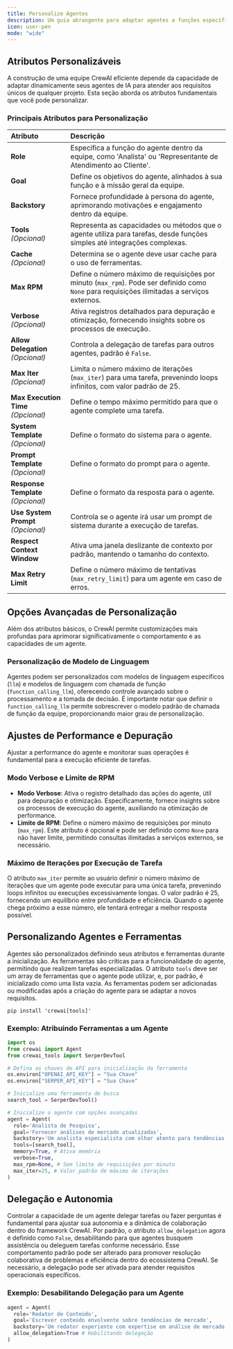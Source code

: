 ```yaml
---
title: Personalize Agentes
description: Um guia abrangente para adaptar agentes a funções específicas, tarefas e customizações avançadas dentro do framework CrewAI.
icon: user-pen
mode: "wide"
---
```


## Atributos Personalizáveis

A construção de uma equipe CrewAI eficiente depende da capacidade de adaptar dinamicamente seus agentes de IA para atender aos requisitos únicos de qualquer projeto. Esta seção aborda os atributos fundamentais que você pode personalizar.

### Principais Atributos para Personalização

| Atributo                | Descrição                                                                                                                                                   |
|:------------------------|:------------------------------------------------------------------------------------------------------------------------------------------------------------|
| **Role**                | Especifica a função do agente dentro da equipe, como 'Analista' ou 'Representante de Atendimento ao Cliente'.                                               |
| **Goal**                | Define os objetivos do agente, alinhados à sua função e à missão geral da equipe.                                                                           |
| **Backstory**           | Fornece profundidade à persona do agente, aprimorando motivações e engajamento dentro da equipe.                                                           |
| **Tools** *(Opcional)*         | Representa as capacidades ou métodos que o agente utiliza para tarefas, desde funções simples até integrações complexas.                                      |
| **Cache** *(Opcional)*          | Determina se o agente deve usar cache para o uso de ferramentas.                                                                                     |
| **Max RPM**             | Define o número máximo de requisições por minuto (`max_rpm`). Pode ser definido como `None` para requisições ilimitadas a serviços externos.                |
| **Verbose** *(Opcional)*        | Ativa registros detalhados para depuração e otimização, fornecendo insights sobre os processos de execução.                                             |
| **Allow Delegation** *(Opcional)* | Controla a delegação de tarefas para outros agentes, padrão é `False`.                                                                                |
| **Max Iter** *(Opcional)*       | Limita o número máximo de iterações (`max_iter`) para uma tarefa, prevenindo loops infinitos, com valor padrão de 25.                                 |
| **Max Execution Time** *(Opcional)* | Define o tempo máximo permitido para que o agente complete uma tarefa.                                                                           |
| **System Template** *(Opcional)*   | Define o formato do sistema para o agente.                                                                                                       |
| **Prompt Template** *(Opcional)*   | Define o formato do prompt para o agente.                                                                                                        |
| **Response Template** *(Opcional)* | Define o formato da resposta para o agente.                                                                                                      |
| **Use System Prompt** *(Opcional)* | Controla se o agente irá usar um prompt de sistema durante a execução de tarefas.                                                                 |
| **Respect Context Window**         | Ativa uma janela deslizante de contexto por padrão, mantendo o tamanho do contexto.                                                               |
| **Max Retry Limit**                | Define o número máximo de tentativas (`max_retry_limit`) para um agente em caso de erros.                                                         |

## Opções Avançadas de Personalização

Além dos atributos básicos, o CrewAI permite customizações mais profundas para aprimorar significativamente o comportamento e as capacidades de um agente.

### Personalização de Modelo de Linguagem

Agentes podem ser personalizados com modelos de linguagem específicos (`llm`) e modelos de linguagem com chamada de função (`function_calling_llm`), oferecendo controle avançado sobre o processamento e a tomada de decisão. 
É importante notar que definir o `function_calling_llm` permite sobrescrever o modelo padrão de chamada de função da equipe, proporcionando maior grau de personalização.

## Ajustes de Performance e Depuração

Ajustar a performance do agente e monitorar suas operações é fundamental para a execução eficiente de tarefas.

### Modo Verbose e Limite de RPM

- **Modo Verbose**: Ativa o registro detalhado das ações do agente, útil para depuração e otimização. Especificamente, fornece insights sobre os processos de execução do agente, auxiliando na otimização de performance.
- **Limite de RPM**: Define o número máximo de requisições por minuto (`max_rpm`). Este atributo é opcional e pode ser definido como `None` para não haver limite, permitindo consultas ilimitadas a serviços externos, se necessário.

### Máximo de Iterações por Execução de Tarefa

O atributo `max_iter` permite ao usuário definir o número máximo de iterações que um agente pode executar para uma única tarefa, prevenindo loops infinitos ou execuções excessivamente longas. 
O valor padrão é 25, fornecendo um equilíbrio entre profundidade e eficiência. Quando o agente chega próximo a esse número, ele tentará entregar a melhor resposta possível.

## Personalizando Agentes e Ferramentas

Agentes são personalizados definindo seus atributos e ferramentas durante a inicialização. As ferramentas são críticas para a funcionalidade do agente, permitindo que realizem tarefas especializadas. 
O atributo `tools` deve ser um array de ferramentas que o agente pode utilizar, e, por padrão, é inicializado como uma lista vazia. As ferramentas podem ser adicionadas ou modificadas após a criação do agente para se adaptar a novos requisitos.

```shell
pip install 'crewai[tools]'
```

### Exemplo: Atribuindo Ferramentas a um Agente

```python Code
import os
from crewai import Agent
from crewai_tools import SerperDevTool

# Defina as chaves de API para inicialização da ferramenta
os.environ["OPENAI_API_KEY"] = "Sua Chave"
os.environ["SERPER_API_KEY"] = "Sua Chave"

# Inicialize uma ferramenta de busca
search_tool = SerperDevTool()

# Inicialize o agente com opções avançadas
agent = Agent(
  role='Analista de Pesquisa',
  goal='Fornecer análises de mercado atualizadas',
  backstory='Um analista especialista com olhar atento para tendências de mercado.',
  tools=[search_tool],
  memory=True, # Ativa memória
  verbose=True,
  max_rpm=None, # Sem limite de requisições por minuto
  max_iter=25, # Valor padrão de máximo de iterações
)
```

## Delegação e Autonomia

Controlar a capacidade de um agente delegar tarefas ou fazer perguntas é fundamental para ajustar sua autonomia e a dinâmica de colaboração dentro do framework CrewAI. Por padrão, 
o atributo `allow_delegation` agora é definido como `False`, desabilitando para que agentes busquem assistência ou deleguem tarefas conforme necessário. Esse comportamento padrão pode ser alterado para promover resolução colaborativa de problemas e 
eficiência dentro do ecossistema CrewAI. Se necessário, a delegação pode ser ativada para atender requisitos operacionais específicos.

### Exemplo: Desabilitando Delegação para um Agente

```python Code
agent = Agent(
  role='Redator de Conteúdo',
  goal='Escrever conteúdo envolvente sobre tendências de mercado',
  backstory='Um redator experiente com expertise em análise de mercado.',
  allow_delegation=True # Habilitando delegação
)
```